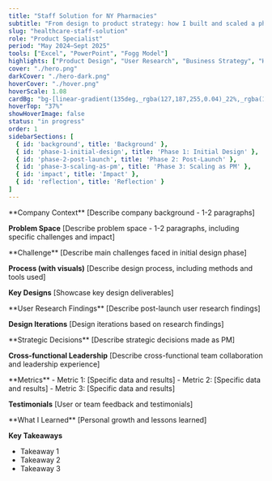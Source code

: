 ```yaml
---
title: "Staff Solution for NY Pharmacies"
subtitle: "From design to product strategy: how I built and scaled a pharmacy workforce management platform in 15 months."
slug: "healthcare-staff-solution"
role: "Product Specialist"
period: "May 2024–Sept 2025"
tools: ["Excel", "PowerPoint", "Fogg Model"]
highlights: ["Product Design", "User Research", "Business Strategy", "Healthcare"]
cover: "./hero.png"
darkCover: "./hero-dark.png"
hoverCover: "./hover.png"
hoverScale: 1.08
cardBg: "bg-[linear-gradient(135deg,_rgba(127,187,255,0.04)_22%,_rgba(18,130,255,0.20)_100%)] opacity-0 group-hover:opacity-100"
hoverTop: "37%"
showHoverImage: false
status: "in progress"
order: 1
sidebarSections: [
  { id: 'background', title: 'Background' },
  { id: 'phase-1-initial-design', title: 'Phase 1: Initial Design' },
  { id: 'phase-2-post-launch', title: 'Phase 2: Post-Launch' },
  { id: 'phase-3-scaling-as-pm', title: 'Phase 3: Scaling as PM' },
  { id: 'impact', title: 'Impact' },
  { id: 'reflection', title: 'Reflection' }
]
---
```



<Section heading="Background">
**Company Context**
[Describe company background - 1-2 paragraphs]

**Problem Space**
[Describe problem space - 1-2 paragraphs, including specific challenges and impact]
</Section>

<Section heading="Phase 1: Initial Design">
**Challenge**
[Describe main challenges faced in initial design phase]

**Process (with visuals)**
[Describe design process, including methods and tools used]

<RichImage src="./phase1-process.png" alt="Phase 1 Design Process" />

**Key Designs**
[Showcase key design deliverables]

<RichImage src="./key-designs.png" alt="Key Design Solutions" />
</Section>

<Section heading="Phase 2: Post-Launch">
**User Research Findings**
[Describe post-launch user research findings]

<RichImage src="./user-research.png" alt="User Research Insights" />

**Design Iterations**
[Design iterations based on research findings]

<RichImage src="./design-iterations.png" alt="Design Iterations" />
</Section>

<Section heading="Phase 3: Scaling as PM">
**Strategic Decisions**
[Describe strategic decisions made as PM]

**Cross-functional Leadership**
[Describe cross-functional team collaboration and leadership experience]

<RichImage src="./team-collaboration.png" alt="Cross-functional Team Collaboration" />
</Section>

<Section heading="Impact">
**Metrics**
- Metric 1: [Specific data and results]
- Metric 2: [Specific data and results]
- Metric 3: [Specific data and results]

**Testimonials**
[User or team feedback and testimonials]
</Section>

<Section heading="Reflection">
**What I Learned**
[Personal growth and lessons learned]

**Key Takeaways**
- Takeaway 1
- Takeaway 2
- Takeaway 3
</Section>
